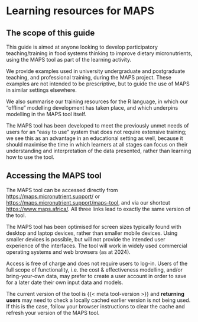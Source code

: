 # Learning resources for MAPS

## The scope of this guide

This guide is aimed at anyone looking to develop participatory teaching/training in food systems thinking to improve dietary micronutrients, using the MAPS tool as part of the learning activity.

We provide examples used in university undergraduate and postgraduate teaching, and professional training, during the MAPS project. These examples are not intended to be prescriptive, but to guide the use of MAPS in similar settings elsewhere.

We also summarise our training resources for the R language, in which our “offline” modelling development has taken place, and which underpins modelling in the MAPS tool itself.

The MAPS tool has been developed to meet the previously unmet needs of users for an “easy to use” system that does not require extensive training; we see this as an advantage in an educational setting as well, because it should maximise the time in which learners at all stages can focus on their understanding and interpretation of the data presented, rather than learning how to use the tool.

## Accessing the MAPS tool

The MAPS tool can be accessed directly from <https://maps.micronutrient.support/> or <https://maps.micronutrient.support/maps-tool>, and via our shortcut <https://www.maps.africa/>. All three links lead to exactly the same version of the tool.

The MAPS tool has been optimised for screen sizes typically found with desktop and laptop devices, rather than smaller mobile devices. Using smaller devices is possible, but will not provide the intended user experience of the interfaces. The tool will work in widely used commercial operating systems and web browsers (as at 2024).

Access is free of charge and does not require users to log-in. Users of the full scope of functionality, i.e. the cost & effectiveness modelling, and/or bring-your-own data, may prefer to create a user account in order to save for a later date their own input data and models.

::: callout-note
The current version of the tool is  {{< meta tool-version >}} and **returning users** may need to check a locally cached earlier version is not being used. If this is the case, follow your browser instructions to clear the cache and refresh your version of the MAPS tool.
:::
